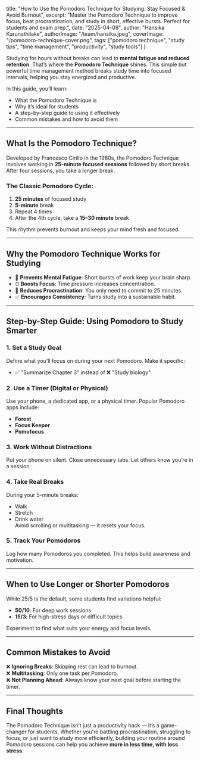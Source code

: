 
  title: "How to Use the Pomodoro Technique for Studying: Stay Focused & Avoid Burnout",
  excerpt: "Master the Pomodoro Technique to improve focus, beat procrastination, and study in short, effective bursts. Perfect for students and exam prep.",
  date: "2025-04-08",
  author: "Hansika Karunathilake",
  authorImage: "/team/hansika.jpeg",
  coverImage: "/pomodoro-technique-cover.png",
  tags: ["pomodoro technique", "study tips", "time management", "productivity", "study tools"]
}


<BlogLayout meta={meta}>

Studying for hours without breaks can lead to **mental fatigue and reduced retention**. That’s where the **Pomodoro Technique** shines. This simple but powerful time management method breaks study time into focused intervals, helping you stay energized and productive.

In this guide, you’ll learn:  
- What the Pomodoro Technique is  
- Why it’s ideal for students  
- A step-by-step guide to using it effectively  
- Common mistakes and how to avoid them  

---

## What Is the Pomodoro Technique?  

Developed by Francesco Cirillo in the 1980s, the Pomodoro Technique involves working in **25-minute focused sessions** followed by short breaks. After four sessions, you take a longer break.

### The Classic Pomodoro Cycle:  
1. **25 minutes** of focused study  
2. **5-minute** break  
3. Repeat 4 times  
4. After the 4th cycle, take a **15–30 minute** break  

This rhythm prevents burnout and keeps your mind fresh and focused.

---

## Why the Pomodoro Technique Works for Studying  

- 🧠 **Prevents Mental Fatigue**: Short bursts of work keep your brain sharp.  
- ⏰ **Boosts Focus**: Time pressure increases concentration.  
- 🚫 **Reduces Procrastination**: You only need to commit to 25 minutes.  
- ✅ **Encourages Consistency**: Turns study into a sustainable habit.  

---

## Step-by-Step Guide: Using Pomodoro to Study Smarter  

### 1. Set a Study Goal  
Define what you’ll focus on during your next Pomodoro. Make it specific:  
- ✅ "Summarize Chapter 3" instead of ❌ "Study biology"

### 2. Use a Timer (Digital or Physical)  
Use your phone, a dedicated app, or a physical timer. Popular Pomodoro apps include:  
- **Forest**  
- **Focus Keeper**  
- **Pomofocus**  

### 3. Work Without Distractions  
Put your phone on silent. Close unnecessary tabs. Let others know you’re in a session.

### 4. Take Real Breaks  
During your 5-minute breaks:  
- Walk  
- Stretch  
- Drink water  
Avoid scrolling or multitasking — it resets your focus.

### 5. Track Your Pomodoros  
Log how many Pomodoros you completed. This helps build awareness and motivation.

---

## When to Use Longer or Shorter Pomodoros  

While 25/5 is the default, some students find variations helpful:  
- **50/10**: For deep work sessions  
- **15/3**: For high-stress days or difficult topics  

Experiment to find what suits your energy and focus levels.

---

## Common Mistakes to Avoid  

❌ **Ignoring Breaks**: Skipping rest can lead to burnout.  
❌ **Multitasking**: Only one task per Pomodoro.  
❌ **Not Planning Ahead**: Always know your next goal before starting the timer.  

---

## Final Thoughts  

The Pomodoro Technique isn’t just a productivity hack — it’s a game-changer for students. Whether you're battling procrastination, struggling to focus, or just want to study more efficiently, building your routine around Pomodoro sessions can help you achieve **more in less time, with less stress**.

</BlogLayout>

